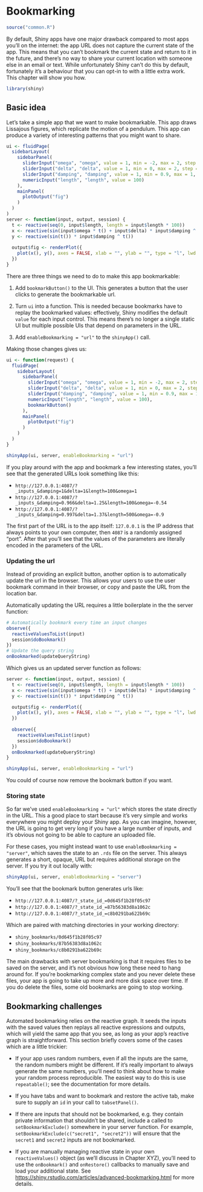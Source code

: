 # Bookmarking {#action-bookmark}

```r
source("common.R")
```

By default, Shiny apps have one major drawback compared to most apps you'll on the internet: the app URL does not capture the current state of the app. This means that you can't bookmark the current state and return to it in the future, and there's no way to share your current location with someone else in an email or text. While unfortunately Shiny can't do this by default, fortunately it's a behaviour that you can opt-in to with a little extra work. This chapter will show you how.

```r
library(shiny)
```

## Basic idea

Let's take a simple app that we want to make bookmarkable. This app draws Lissajous figures, which replicate the motion of a pendulum. This app can produce a variety of interesting patterns that you might want to share.

```r
ui <- fluidPage(
  sidebarLayout(
    sidebarPanel(
      sliderInput("omega", "omega", value = 1, min = -2, max = 2, step = 0.01),
      sliderInput("delta", "delta", value = 1, min = 0, max = 2, step = 0.01),
      sliderInput("damping", "damping", value = 1, min = 0.9, max = 1, step = 0.001),
      numericInput("length", "length", value = 100)
    ),
    mainPanel(
      plotOutput("fig")
    )
  )
)
server <- function(input, output, session) {
  t <- reactive(seq(0, input$length, length = input$length * 100))
  x <- reactive(sin(input$omega * t() + input$delta) * input$damping ^ t())
  y <- reactive(sin(t()) * input$damping ^ t())
  
  output$fig <- renderPlot({
    plot(x(), y(), axes = FALSE, xlab = "", ylab = "", type = "l", lwd = 2)
  })
}
```

There are three things we need to do to make this app bookmarkable:

1.  Add `bookmarkButton()` to the UI. This generates a button that the 
    user clicks to generate the bookmarkable url.

1.  Turn `ui` into a function. This is needed because bookmarks have to replay 
    the bookmarked values: effectively, Shiny modifies the default `value` for 
    each input control. This means there's no longer a single static UI but 
    multiple possible UIs that depend on parameters in the URL.
    
1.  Add `enableBookmarking = "url"` to the `shinyApp()` call.

Making those changes gives us:

```r
ui <- function(request) {
  fluidPage(
    sidebarLayout(
      sidebarPanel(
        sliderInput("omega", "omega", value = 1, min = -2, max = 2, step = 0.01),
        sliderInput("delta", "delta", value = 1, min = 0, max = 2, step = 0.01),
        sliderInput("damping", "damping", value = 1, min = 0.9, max = 1, step = 0.001),
        numericInput("length", "length", value = 100),
        bookmarkButton()
      ),
      mainPanel(
        plotOutput("fig")
      )
    )
  )
}
```

```r
shinyApp(ui, server, enableBookmarking = "url")
```

If you play around with the app and bookmark a few interesting states, you'll see that the generated URLs look something like this:

* `http://127.0.0.1:4087/?_inputs_&damping=1&delta=1&length=100&omega=1`
* `http://127.0.0.1:4087/?_inputs_&damping=0.966&delta=1.25&length=100&omega=-0.54`
* `http://127.0.0.1:4087/?_inputs_&damping=0.997&delta=1.37&length=500&omega=-0.9`

The first part of the URL is to the app itself: `127.0.0.1` is the IP address that always points to your own computer, then `4087` is a randomly assigned "port". After that you'll see that the values of the parameters are literally encoded in the parameters of the URL.

### Updating the url

Instead of providing an explicit button, another option is to automatically update the url in the browser. This allows your users to use the user bookmark command in their browser, or copy and paste the URL from the location bar.

Automatically updating the URL requires a little boilerplate in the the server function:

```r
# Automatically bookmark every time an input changes
observe({
  reactiveValuesToList(input)
  session$doBookmark()
})
# Update the query string
onBookmarked(updateQueryString)
```

Which gives us an updated server function as follows:

```r
server <- function(input, output, session) {
  t <- reactive(seq(0, input$length, length = input$length * 100))
  x <- reactive(sin(input$omega * t() + input$delta) * input$damping ^ t())
  y <- reactive(sin(t()) * input$damping ^ t())

  output$fig <- renderPlot({
    plot(x(), y(), axes = FALSE, xlab = "", ylab = "", type = "l", lwd = 2)
  })
  
  observe({
    reactiveValuesToList(input)
    session$doBookmark()
  })
  onBookmarked(updateQueryString)
}
```
```r
shinyApp(ui, server, enableBookmarking = "url")
```

You could of course now remove the bookmark button if you want.

### Storing state

So far we've used `enableBookmarking = "url"` which stores the state directly in the URL. This a good place to start because it's very simple and works everywhere you might deploy your Shiny app. As you can imagine, however, the URL is going to get very long if you have a large number of inputs, and it's obvious not going to be able to capture an uploaded file.

For these cases, you might instead want to use `enableBookmarking = "server"`, which saves the state to an `.rds` file on the server. This always generates a short, opaque, URL but requires additional storage on the server. If you try it out locally with:

```r
shinyApp(ui, server, enableBookmarking = "server")
```

You'll see that the bookmark button generates urls like:

* `http://127.0.0.1:4087/?_state_id_=0d645f1b28f05c97`
* `http://127.0.0.1:4087/?_state_id_=87b56383d8a1062c`
* `http://127.0.0.1:4087/?_state_id_=c8b0291ba622b69c`

Which are paired with matching directories in your working directory:

* `shiny_bookmarks/0d645f1b28f05c97`
* `shiny_bookmarks/87b56383d8a1062c`
* `shiny_bookmarks/c8b0291ba622b69c`

The main drawbacks with server bookmarking is that it requires files to be saved on the server, and it's not obvious how long these need to hang around for. If you're bookmarking complex state and you never delete these files, your app is going to take up more and more disk space over time. If you do delete the files, some old bookmarks are going to stop working.

## Bookmarking challenges

Automated bookmarking relies on the reactive graph. It seeds the inputs with the saved values then replays all reactive expressions and outputs, which will yield the same app that you see, as long as your app's reactive graph is straightforward. This section briefly covers some of the cases which are a little trickier:

* If your app uses random numbers, even if all the inputs are the same, the 
  random numbers might be different. If it's really important to always 
  generate the same numbers, you'll need to think about how to make your
  random process reproducible. The easiest way to do this is use `repeatable()`;
  see the documentation for more details.

* If you have tabs and want to bookmark and restore the active tab,
  make sure to supply an `id` in your call to `tabsetPanel()`.

* If there are inputs that should not be bookmarked, e.g. they contain 
  private information that shouldn't be shared, include a called to 
  `setBookmarkExclude()` somewhere in your server function. For example,
  `setBookmarkExclude(c("secret1", "secret2"))` will ensure that the
  `secret1` and `secret2` inputs are not bookmarked.

* If you are manually managing reactive state in your own `reactiveValues()`
  object (as we'll discuss in Chapter XYZ), you'll need to use the 
  `onBookmark()` and `onRestore()` callbacks to manually save and load your 
  additional state. See 
  <https://shiny.rstudio.com/articles/advanced-bookmarking.html> for more 
  details.
